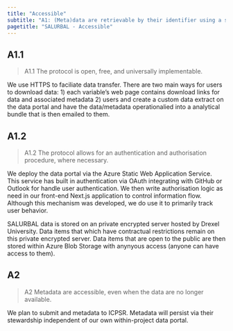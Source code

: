 ```yaml
---
title: "Accessible"
subtitle: "A1: (Meta)data are retrievable by their identifier using a standardised communications protocol. The protocol is open, free, and universally implementable.`"
pagetitle: "SALURBAL - Accessible"
---
```


## A1.1

> A1.1 The protocol is open, free, and universally implementable.

We use HTTPS to faciliate data transfer. There are two main ways for users to download data: 1) each variable's web page contains download links for data and associated metadata 2)  users and create a custom data extract on the data portal and have the data/metadata operationalied into a analytical bundle that is then emailed to them. 


## A1.2

> A1.2 The protocol allows for an authentication and authorisation procedure, where necessary.

We deploy the data portal via the Azure Static Web Application Service. This service has built in authentication via OAuth integrating with GitHub or Outlook for handle user authentication. We then write authorisation logic as need in our front-end Next.js application to control information flow. Although this mechanism was developed, we do use it to primarily track user behavior. 

SALURBAL data is stored on an private encrypted server hosted by Drexel University. Data items that which have contractual restrictions remain on this private encrypted server. Data items that are open to the public are then stored within Azure Blob Storage with anynyous access (anyone can have access to them). 

## A2

>A2  Metadata are accessible, even when the data are no longer available.

We plan to submit and metadata to ICPSR. Metadata will persist via their stewardship independent of our own within-project data portal. 






